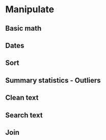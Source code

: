 # Manipulate

## Basic math

## Dates

## Sort

## Summary statistics - Outliers 

## Clean text

## Search text

## Join